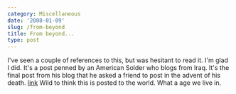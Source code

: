 ```yaml
---
category: Miscellaneous
date: '2008-01-09'
slug: /from-beyond
title: From beyond...
type: post
---
```



I've seen a couple of references to this, but was hesitant to read
it. I'm glad I did. It's a post penned by an American Solder who
blogs from Iraq. It's the final post from his blog that he asked a
friend to post in the advent of his death.
[link](http://andrewolmsted.com/archives/2008/01/final_post.html)
Wild to think this is posted to the world. What a age we live in.